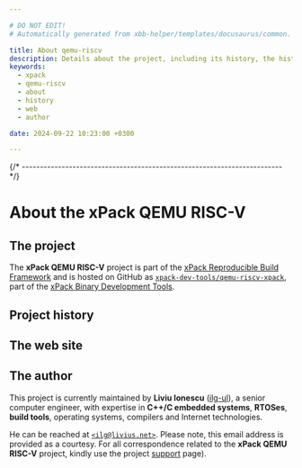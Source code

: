```yaml
---

# DO NOT EDIT!
# Automatically generated from xbb-helper/templates/docusaurus/common.

title: About qemu-riscv
description: Details about the project, including its history, the history of the website, and details about the author.
keywords:
  - xpack
  - qemu-riscv
  - about
  - history
  - web
  - author

date: 2024-09-22 10:23:00 +0300

---
```



{/* ------------------------------------------------------------------------ */}

# About the xPack QEMU RISC-V

## The project

The **xPack QEMU RISC-V** project is part of the
[xPack Reproducible Build Framework](https://xpack.github.io)
and is hosted on GitHub as
[`xpack-dev-tools/qemu-riscv-xpack`](https://github.com/xpack-dev-tools/qemu-riscv-xpack),
part of the [xPack Binary Development Tools](https://github.com/xpack-dev-tools/).

<MoreIntro/>

## Project history

<History/>

## The web site

<Website/>

## The author

This project is currently maintained by **Liviu Ionescu**
([ilg-ul](https://github.com/ilg-ul)),
a senior computer engineer, with expertise in **C++/C embedded systems**,
**RTOSes**, **build tools**, operating systems, compilers
and Internet technologies.

He can be reached at [`<ilg@livius.net>`](mailto:ilg@livius.net).
Please note, this email address is provided as a courtesy.
For all correspondence related to the **xPack QEMU RISC-V**
project, kindly use the project [support](/docs/support/) page).
